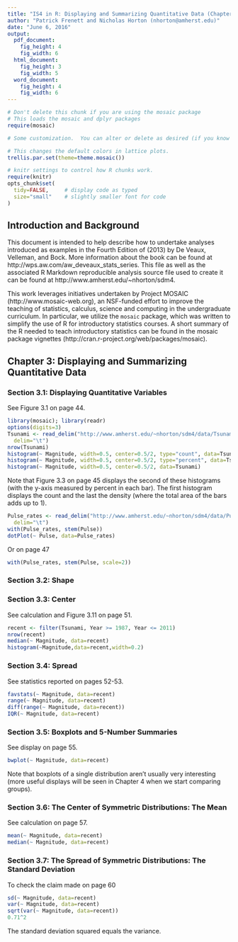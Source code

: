 ```yaml
---
title: "IS4 in R: Displaying and Summarizing Quantitative Data (Chapter 3)"
author: "Patrick Frenett and Nicholas Horton (nhorton@amherst.edu)"
date: "June 6, 2016"
output: 
  pdf_document:
    fig_height: 4
    fig_width: 6
  html_document:
    fig_height: 3
    fig_width: 5
  word_document:
    fig_height: 4
    fig_width: 6
---
```



```r
# Don't delete this chunk if you are using the mosaic package
# This loads the mosaic and dplyr packages
require(mosaic)
```

```r
# Some customization.  You can alter or delete as desired (if you know what you are doing).

# This changes the default colors in lattice plots.
trellis.par.set(theme=theme.mosaic())  

# knitr settings to control how R chunks work.
require(knitr)
opts_chunk$set(
  tidy=FALSE,     # display code as typed
  size="small"    # slightly smaller font for code
)
```

## Introduction and Background 

This document is intended to help describe how to undertake analyses introduced 
as examples in the Fourth Edition of \emph{Intro Stats} (2013) by De Veaux, Velleman, and Bock.
More information about the book can be found at http://wps.aw.com/aw_deveaux_stats_series.  This
file as well as the associated R Markdown reproducible analysis source file used to create it can be found at http://www.amherst.edu/~nhorton/sdm4.

This work leverages initiatives undertaken by Project MOSAIC (http://www.mosaic-web.org), an NSF-funded effort to improve the teaching of statistics, calculus, science and computing in the undergraduate curriculum. In particular, we utilize the `mosaic` package, which was written to simplify the use of R for introductory statistics courses. A short summary of the R needed to teach introductory statistics can be found in the mosaic package vignettes (http://cran.r-project.org/web/packages/mosaic).

## Chapter 3: Displaying and Summarizing Quantitative Data

### Section 3.1: Displaying Quantitative Variables

See Figure 3.1 on page 44.
```r
library(mosaic); library(readr)
options(digits=3)
Tsunami <- read_delim("http://www.amherst.edu/~nhorton/sdm4/data/Tsunami_Earthquakes.txt", 
  delim="\t")
nrow(Tsunami)   
histogram(~ Magnitude, width=0.5, center=0.5/2, type="count", data=Tsunami)
histogram(~ Magnitude, width=0.5, center=0.5/2, type="percent", data=Tsunami)
histogram(~ Magnitude, width=0.5, center=0.5/2, data=Tsunami)
```

Note that Figure 3.3 on page 45 displays the second of these histograms (with the y-axis measured by percent in each bar).  The first histogram displays the count and the last the density (where the total area of the bars adds up to 1).

```r
Pulse_rates <- read_delim("http://www.amherst.edu/~nhorton/sdm4/data/Pulse_rates.txt",
  delim="\t")
with(Pulse_rates, stem(Pulse))
dotPlot(~ Pulse, data=Pulse_rates)
```

Or on page 47

```r
with(Pulse_rates, stem(Pulse, scale=2))
```

### Section 3.2: Shape


### Section 3.3: Center

See calculation and Figure 3.11 on page 51.

```r
recent <- filter(Tsunami, Year >= 1987, Year <= 2011)
nrow(recent)   
median(~ Magnitude, data=recent)
histogram(~Magnitude,data=recent,width=0.2)
```


### Section 3.4: Spread

See statistics reported on pages 52-53.

```r
favstats(~ Magnitude, data=recent)
range(~ Magnitude, data=recent)
diff(range(~ Magnitude, data=recent))
IQR(~ Magnitude, data=recent)
```

### Section 3.5: Boxplots and 5-Number Summaries

See display on page 55.
```r
bwplot(~ Magnitude, data=recent)
```

Note that boxplots of a single distribution aren't usually very interesting (more useful displays will be seen in Chapter 4 when we start comparing groups).

### Section 3.6: The Center of Symmetric Distributions: The Mean

See calculation on page 57.

```r
mean(~ Magnitude, data=recent)
median(~ Magnitude, data=recent)
```

### Section 3.7: The Spread of Symmetric Distributions: The Standard Deviation

To check the claim made on page 60

```r
sd(~ Magnitude, data=recent)
var(~ Magnitude, data=recent)
sqrt(var(~ Magnitude, data=recent))
0.71^2
```

The standard deviation squared equals the variance.
